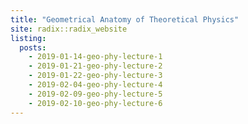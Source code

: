 ```yaml
---
title: "Geometrical Anatomy of Theoretical Physics"
site: radix::radix_website
listing: 
  posts:
    - 2019-01-14-geo-phy-lecture-1
    - 2019-01-21-geo-phy-lecture-2
    - 2019-01-22-geo-phy-lecture-3
    - 2019-02-04-geo-phy-lecture-4
    - 2019-02-09-geo-phy-lecture-5
    - 2019-02-10-geo-phy-lecture-6
---
```






